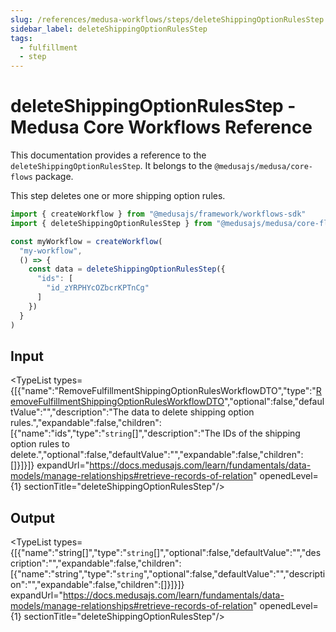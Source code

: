 ```yaml
---
slug: /references/medusa-workflows/steps/deleteShippingOptionRulesStep
sidebar_label: deleteShippingOptionRulesStep
tags:
  - fulfillment
  - step
---
```



# deleteShippingOptionRulesStep - Medusa Core Workflows Reference

This documentation provides a reference to the `deleteShippingOptionRulesStep`. It belongs to the `@medusajs/medusa/core-flows` package.

This step deletes one or more shipping option rules.

```ts title="src/workflows/my-workflow.ts"
import { createWorkflow } from "@medusajs/framework/workflows-sdk"
import { deleteShippingOptionRulesStep } from "@medusajs/medusa/core-flows"

const myWorkflow = createWorkflow(
  "my-workflow",
  () => {
    const data = deleteShippingOptionRulesStep({
      "ids": [
        "id_zYRPHYcOZbcrKPTnCg"
      ]
    })
  }
)
```
  

## Input

<TypeList types={[{"name":"RemoveFulfillmentShippingOptionRulesWorkflowDTO","type":"[RemoveFulfillmentShippingOptionRulesWorkflowDTO](../../../../../types/types/types.RemoveFulfillmentShippingOptionRulesWorkflowDTO/page.mdx)","optional":false,"defaultValue":"","description":"The data to delete shipping option rules.","expandable":false,"children":[{"name":"ids","type":"`string`[]","description":"The IDs of the shipping option rules to delete.","optional":false,"defaultValue":"","expandable":false,"children":[]}]}]} expandUrl="https://docs.medusajs.com/learn/fundamentals/data-models/manage-relationships#retrieve-records-of-relation" openedLevel={1} sectionTitle="deleteShippingOptionRulesStep"/>

## Output

<TypeList types={[{"name":"string[]","type":"`string`[]","optional":false,"defaultValue":"","description":"","expandable":false,"children":[{"name":"string","type":"`string`","optional":false,"defaultValue":"","description":"","expandable":false,"children":[]}]}]} expandUrl="https://docs.medusajs.com/learn/fundamentals/data-models/manage-relationships#retrieve-records-of-relation" openedLevel={1} sectionTitle="deleteShippingOptionRulesStep"/>
